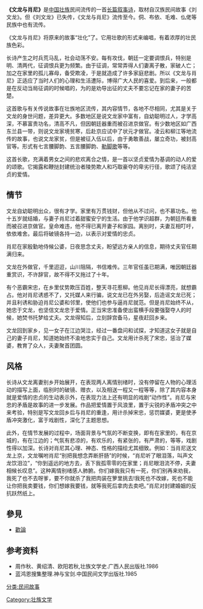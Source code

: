 '''《文龙与肖尼》'''是[[中国|中国]][[壮族|壮族]]民间流传的一首[[长篇叙事诗|长篇叙事诗]]，取材自汉族民间故事《刘文龙》。但《刘文龙》已失传，《文龙与肖尼》流传至今。侗、布依、毛难、仫佬等民族中也有流传。

《文龙与肖尼》将原来的故事“壮化”了。它用壮歌的形式来编唱，有着浓厚的壮民族色彩。
 
长诗产生之时兵荒马乱，社会动荡不安。每有攻伐，朝廷一定要调恨兵，特别是明、清两代，征调恨兵更为频繁。由于征调，常常弄得人们妻离子散，家破人亡；加之在家里的孤儿寡母，备受欺凌，于是就造成了许多家庭悲剧。所以《文龙与肖尼》正适应了当时人们的心理和生活遭际，博得广大人民的喜爱。到后来，一般都是在反动当局征调的时候唱的，为的是劝导出征的丈夫不要忘记在家的妻子的苦楚。

这首歌与有关传说故事在壮族地区流传，其内容情节，各地不尽相同，尤其是关于文龙的身世问题，差异更大。多数地区是说文龙家中富有，自幼聪明过人，才学高深，不慕富贵功名，清高不凡，但因朝廷器重而被召进京做官。有少数地区如广西东兰县一带，则说文龙家境贫寒，后赴京应试中了状元才做官。凌云和柳江等地流传的故事，也说文龙家贫，但是被征入伍以后，由于勇敢善战，屡立奇功，被封高官等。形式有七言腰脚韵、五言腰脚韵、[[勒脚歌|勒脚歌]]等等。

这首长歌，充满着男女之间的悲欢离合之情，是一首以坚贞爱情为基调的动人的爱的颂歌。它揭露和鞭挞封建统治者陵势欺人和巧取豪夺的卑劣行径，歌颂了纯洁坚贞的爱情。

==情节==
文龙自幼聪明出众，很有才学。家里有万贯钱财，但他从不过问，也不慕功名。他十五岁就结婚，与妻子肖尼过着甜蜜安宁的生活。由于他学识超群，为朝廷所看重而被召进京做官。皇命难违，他不得已离开妻子和家园。离别时，夫妻互相叮吁，依依难舍。最后将破镜各持一边，以表示对爱情的忠贞。

肖尼在家殷勤地侍候公婆，日夜思念丈夫，盼望远方亲人的信息，期待丈夫官任期满归来。

文龙在外做官，千里迢迢，山川阻隔，书信难传。三年官任虽已期满，唯因朝廷器重赏识，不许辞官，故不得不又拖过了十年。

有个恶霸宋忠，在乡里仗势欺压百姓，整天寻花惹柳。他见肖尼长得漂亮，就想霸占。他对肖尼诱惑不了，又托媒人来行骗，说文龙已在外另娶，后造谣文龙已死；并且利诱和胁迫肖尼公婆和邻里，使他们也参与逼肖尼就范。但是肖尼始终不从，她忠于文龙，也坚信文龙忠于爱情。正当宋忠准备使出蛮横手段要强娶夺人的时候，她焚书托梦给丈夫。文龙得知后，立刻辞宫备马，星夜赶回乡来。

文龙回到家乡，见一女子在江边哭泣，经过一番盘问和试探，才知道这女子就是自己的妻子肖尼，知道她始终不渝地忠实于自己。文龙用计杀死了宋忠，惩治了媒婆，教育了众人，夫妻聚首团圆。

==风格==
长诗从文龙离妻别乡开始展开，在表现两人离情别绪时，没有停留在人物的心理活动的描写上面，临别时的破镜、赠衣，以及相送一程又一程等等，除了其内容本身就是爱情的忠贞的生动表示外，在表现力法上还有明显的戏剧“动作性”。肖尼与宋忠的矛盾是故事的进一步发展。作品把爱情置于风浪里，置于尖锐的矛盾冲突之中来考验，特别是写文龙回乡后与肖尼的重逢，用计杀掉宋忠，惩罚媒婆，更是使矛盾冲突激化，富于戏剧性，深化了主题思想。

此外，在情节发展的过程中，场面背景与气氛的不断变换，即有在家里的，有在京城的，有在江边的；气氛有悲凉的，有欢乐的，有紧张的，有严肃的，等等，戏剧性得以加深。长诗对肖尼其心理、神态、性格的描绘尤其细致。例如：当肖尼送文龙上京，文龙嘱咐肖尼“别把我想念弄断肝肠”的时候，“肖尼听了眼泪落，叫声文龙饮泪泣”，“你到遥远的地方去，丢下我孤零零的在家里；肖尼眼泪流不停，夫妻相候长叹息”。这种离情别绪感人肺腑。你们嫁我我只有一死，你们别再来劝我，我死了也不去呀爹，要不你就杀了我把肉装在箩里挑去!我死也不改嫁，死也不能让你把我卖要钱，你们想嫁我要钱，就等我死后拿肉去卖吧。”肖尼对封建婚姻的反抗跃然纸上。

== 參見 ==
* [[歡論|歡論]]

== 参考资料 ==
*周作秋、黄绍清、欧阳若秋,壮族文学史.广西人民出版社.1986
*蓝鸿恩搜集整理.神与宝剑.中国民间文学出版社.1985

[[Category:壮族文学|Category:壮族文学]]
[[分类:民间故事|分类:民间故事]]